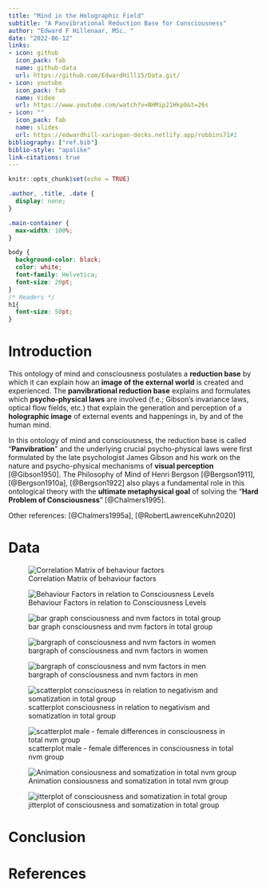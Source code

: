 ```yaml
---
title: "Mind in the Holographic Field"
subtitle: "A Panvibrational Reduction Base for Consciousness"
author: "Edward F Hillenaar, MSc. "
date: "2022-06-12"
links:
- icon: github
  icon_pack: fab
  name: github-data
  url: https://github.com/EdwardHill15/Data.git/
- icon: youtube
  icon_pack: fab
  name: Video
  url: https://www.youtube.com/watch?v=NHMip21Hkp0&t=26s
- icon: ""
  icon_pack: fab
  name: slides
  url: https://edwardhill-xaringan-decks.netlify.app/robbins71#1
bibliography: ["ref.bib"]
biblio-style: "apalike"
link-citations: true
---
```


```r
knitr::opts_chunk$set(echo = TRUE)
```

```css
.author, .title, .date {
  display: none;
}

.main-container {
  max-width: 100%;
}

body {
  background-color: black;
  color: white;
  font-family: Helvetica;
  font-size: 20pt;
}
/* Headers */
h1{
  font-size: 50pt;
}
```
# **Introduction**

This ontology of mind and consciousness postulates a **reduction base** by which it can explain how an **image of the external world** is created and experienced. The **panvibrational reduction base** explains and formulates which **psycho-physical laws** are involved (f.e.; Gibson's invariance laws, optical flow fields, etc.) that explain the generation and perception of a **holographic image** of external events and happenings in, by and of the human mind. 

In this ontology of mind and consciousness, the reduction base is called "**Panvibration**" and the underlying crucial psycho-physical laws were first formulated by the late psychologist James Gibson and his work on the nature and psycho-physical mechanisms of **visual perception** [@Gibson1950]. The Philosophy of Mind of Henri Bergson [@Bergson1911], [@Bergson1910a], [@Bergson1922] also plays a fundamental role in this ontological theory with the **ultimate metaphysical goal** of solving the "**Hard Problem of Consciousness**" [@Chalmers1995]. 
 
 
Other references:  [@Chalmers1995a], [@RobertLawrenceKuhn2020]

# **Data**

![Correlation Matrix of behaviour factors](https://raw.githubusercontent.com/EdwardHill15/Data/main/graphs/cor_matrix_Beh_cons.png)

![Behaviour Factors in relation to Consciousness Levels](https://raw.githubusercontent.com/EdwardHill15/Data/main/graphs/plot_behaviour_consciousness.png)




![bar graph consciousness and nvm factors in total group](https://raw.githubusercontent.com/EdwardHill15/Data/main/Prima%20Experientia/bar2_t.png)

![bargraph of consciousness and nvm factors in women](https://raw.githubusercontent.com/EdwardHill15/Data/main/Prima%20Experientia/bar1_f.png)

![bargraph of consciousness and nvm factors in men](https://raw.githubusercontent.com/EdwardHill15/Data/main/Prima%20Experientia/bar1_m.png)

![scatterplot consciousness in relation to negativism and somatization in total group](https://raw.githubusercontent.com/EdwardHill15/Data/main/Prima%20Experientia/Scatter_t2_natural.png)

![scatterplot male - female differences in consciousness in total nvm group](https://raw.githubusercontent.com/EdwardHill15/Data/main/Prima%20Experientia/Scatter_t2_mf_natural.png)

![Animation consiousness and somatization in total nvm group](https://raw.githubusercontent.com/EdwardHill15/Data/main/Prima%20Experientia/consciousness_som.gif)

![jitterplot of consciousness and somatization in total group](https://raw.githubusercontent.com/EdwardHill15/Data/main/Prima%20Experientia/jitter_som2.png)

# **Conclusion**

# **References**

